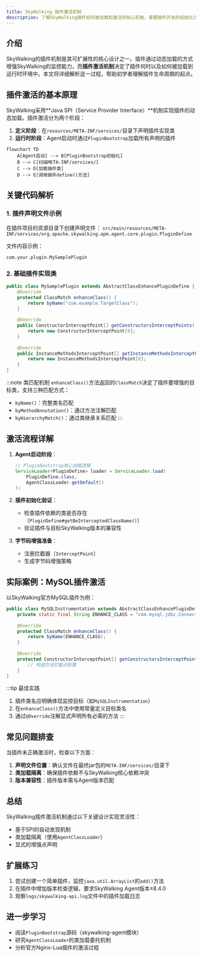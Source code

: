```yaml
---
title: SkyWalking 插件激活机制
description: 了解SkyWalking插件如何被加载和激活的核心机制，掌握插件开发的初始化流程。
---
```


## 介绍

SkyWalking的插件机制是其可扩展性的核心设计之一。插件通过动态加载的方式增强SkyWalking的监控能力，而**插件激活机制**决定了插件何时以及如何被加载到运行时环境中。本文将详细解析这一过程，帮助初学者理解插件生命周期的起点。

## 插件激活的基本原理

SkyWalking采用**Java SPI（Service Provider Interface）**机制实现插件的动态加载。插件激活分为两个阶段：

1. **定义阶段**：在`resources/META-INF/services/`目录下声明插件实现类
2. **运行时阶段**：Agent启动时通过`PluginBootstrap`加载所有声明的插件

```mermaid
flowchart TD
    A[Agent启动] --> B[PluginBootstrap初始化]
    B --> C[扫描META-INF/services/]
    C --> D[加载插件类]
    D --> E[调用插件define()方法]
```

## 关键代码解析

### 1. 插件声明文件示例

在插件项目的资源目录下创建声明文件：
`src/main/resources/META-INF/services/org.apache.skywalking.apm.agent.core.plugin.PluginDefine`

文件内容示例：
```text
com.your.plugin.MySamplePlugin
```

### 2. 基础插件实现类

```java
public class MySamplePlugin extends AbstractClassEnhancePluginDefine {
    @Override 
    protected ClassMatch enhanceClass() {
        return byName("com.example.TargetClass");
    }
    
    @Override
    public ConstructorInterceptPoint[] getConstructorsInterceptPoints() {
        return new ConstructorInterceptPoint[0];
    }
    
    @Override
    public InstanceMethodsInterceptPoint[] getInstanceMethodsInterceptPoints() {
        return new InstanceMethodsInterceptPoint[0];
    }
}
```

:::note 类匹配机制
`enhanceClass()`方法返回的`ClassMatch`决定了插件要增强的目标类，支持三种匹配方式：
- `byName()`：完整类名匹配
- `byMethodAnnotation()`：通过方法注解匹配
- `byHierarchyMatch()`：通过类继承关系匹配
:::

## 激活流程详解

1. **Agent启动阶段**：
   ```java
   // PluginBootstrap核心加载逻辑
   ServiceLoader<PluginDefine> loader = ServiceLoader.load(
       PluginDefine.class,
       AgentClassLoader.getDefault()
   );
   ```

2. **插件初始化验证**：
   - 检查插件依赖的类是否存在（`PluginDefine#getBeInterceptedClassName()`）
   - 验证插件与目标SkyWalking版本的兼容性

3. **字节码增强准备**：
   - 注册拦截器（`InterceptPoint`）
   - 生成字节码增强策略

## 实际案例：MySQL插件激活

以SkyWalking官方MySQL插件为例：

```java
public class MySQLInstrumentation extends AbstractClassEnhancePluginDefine {
    private static final String ENHANCE_CLASS = "com.mysql.jdbc.ConnectionImpl";
    
    @Override
    protected ClassMatch enhanceClass() {
        return byName(ENHANCE_CLASS);
    }
    
    @Override
    protected ConstructorInterceptPoint[] getConstructorsInterceptPoints() {
        // 构造方法拦截点配置
    }
}
```

:::tip 最佳实践
1. 插件类名应明确体现监控目标（如`MySQLInstrumentation`）
2. 在`enhanceClass()`方法中使用常量定义目标类名
3. 通过`@Override`注解显式声明所有必需的方法
:::

## 常见问题排查

当插件未正确激活时，检查以下方面：

1. **声明文件位置**：确认文件在最终jar包的`META-INF/services/`目录下
2. **类加载隔离**：确保插件依赖不与SkyWalking核心依赖冲突
3. **版本兼容性**：插件版本需与Agent版本匹配

## 总结

SkyWalking插件激活机制通过以下关键设计实现灵活性：
- 基于SPI的自动发现机制
- 类加载隔离（使用`AgentClassLoader`）
- 显式的增强点声明

## 扩展练习

1. 尝试创建一个简单插件，监控`java.util.ArrayList`的`add()`方法
2. 在插件中增加版本检查逻辑，要求SkyWalking Agent版本≥8.4.0
3. 观察`logs/skywalking-api.log`文件中的插件加载日志

## 进一步学习

- 阅读`PluginBootstrap`源码（skywalking-agent模块）
- 研究`AgentClassLoader`的类加载委托机制
- 分析官方Nginx-Lua插件的激活过程